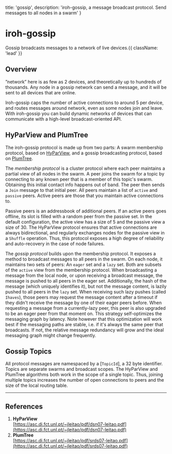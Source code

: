 
  title: 'gossip',
  description: 'iroh-gossip, a message broadcast protocol. Send messages to all nodes in a swarm'
}

[hyparview]: https://asc.di.fct.unl.pt/~jleitao/pdf/dsn07-leitao.pdf
[plumtree]: https://asc.di.fct.unl.pt/~jleitao/pdf/srds07-leitao.pdf

# iroh-gossip

Gossip broadcasts messages to a network of live devices.{{ className: 'lead' }}

<div className='not-prose in-prose mb-5'>
  <ThemeImage
    lightSrc='/diagrams/gossip_swarm_light.svg'
    darkSrc='/diagrams/gossip_swarm_dark.svg'
    alt='a diagram of 24 cell phones in an iroh-gossip swarm, where each peer is actively connected to 3 peers, and passively connected to 5 peers'
    width={800}
    height={600}
  />
</div>

## Overview

”network” here is as few as 2 devices, and theoretically up to hundreds of thousands. Any node in a gossip network can send a message, and it will be sent to all devices that are online.

Iroh-gossip caps the number of active connections to around 5 per device, and routes messages around network, even as some nodes join and leave. With iroh-gossip you can build dynamic networks of devices that can communicate with a high-level broadcast-oriented API.

## HyParView and PlumTree

The iroh-gossip protocol is made up from two parts: A swarm membership protocol, based on [HyParView][hyparview], and a gossip broadcasting protocol, based on [PlumTree][plumtree]. 

The _membership protocol_ is a cluster protocol where each peer maintains a partial view of all nodes in the swarm. A peer joins the swarm for a topic by connecting to any known peer that is a member of this topic's swarm. Obtaining this initial contact info happens out of band. The peer then sends a `Join` message to that initial peer. All peers maintain a list of `active` and `passive` peers. Active peers are those that you maintain active connections to.

Passive peers is an addressbook of additional peers. If an active peers goes offline, its slot is filled with a random peer from the passive set. In the default configuration, the active view has a size of 5 and the passive view a size of 30. The HyParView protocol ensures that active connections are always bidirectional, and regularly exchanges nodes for the passive view in a `Shuffle` operation. Thus, this protocol exposes a high degree of reliability and auto-recovery in the case of node failures. 

The _gossip protocol_ builds upon the membership protocol. It exposes a method to broadcast messages to all peers in the swarm. On each node, it maintains two sets of peers: An `eager` set and a `lazy` set. Both are subsets of the `active` view from the membership protocol. When broadcasting a message from the local node, or upon receiving a broadcast message, the message is pushed to all peers in the eager set. Additionally, the hash of the message (which uniquely identifies it), but not the message content, is lazily pushed to all peers  in the `lazy` set. When receiving such lazy pushes (called `Ihaves`), those peers may request the message content after a timeout if they didn't receive the message by one of their eager peers before. When requesting a message from a currently-lazy peer, this peer is also upgraded to be an eager peer from that moment on. This strategy self-optimizes the messaging graph by latency. Note however that this optimization will work best if the messaging paths are stable, i.e. if it's always the same peer that broadcasts. If not, the relative
message redundancy will grow and the ideal messaging graph might change frequently.

## Gossip Topics

All protocol messages are namespaced by a [`TopicId`], a 32 byte identifier. Topics are separate swarms and broadcast scopes. The HyParView and PlumTree algorithms both work in the scope of a single topic. Thus, joining multiple topics increases the number of open connections to peers and the size of the local routing table.

** **

## References

1. **HyParView**<br />
[https://asc.di.fct.unl.pt/~jleitao/pdf/dsn07-leitao.pdf](https://asc.di.fct.unl.pt/~jleitao/pdf/dsn07-leitao.pdf)
2. **PlumTree**<br />
[https://asc.di.fct.unl.pt/~jleitao/pdf/srds07-leitao.pdf](https://asc.di.fct.unl.pt/~jleitao/pdf/srds07-leitao.pdf)